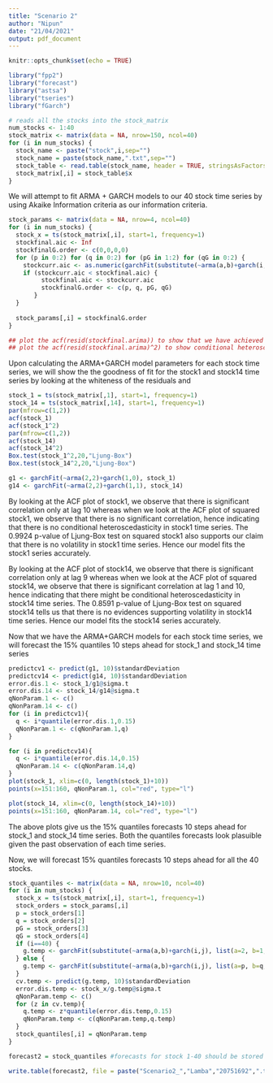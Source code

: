 ```yaml
---
title: "Scenario 2"
author: "Nipun"
date: "21/04/2021"
output: pdf_document
---
```


```r
knitr::opts_chunk$set(echo = TRUE)
```

```r
library("fpp2")
library("forecast")
library("astsa")
library("tseries")
library("fGarch")
```

```r
# reads all the stocks into the stock_matrix
num_stocks <- 1:40
stock_matrix <- matrix(data = NA, nrow=150, ncol=40)
for (i in num_stocks) {
  stock_name <- paste("stock",i,sep="")
  stock_name = paste(stock_name,".txt",sep="")
  stock_table <- read.table(stock_name, header = TRUE, stringsAsFactors = FALSE, sep=",")
  stock_matrix[,i] = stock_table$x
}
```

We will attempt to fit ARMA + GARCH models to our 40 stock time series by using Akaike Information criteria as our information criteria.

```r

stock_params <- matrix(data = NA, nrow=4, ncol=40)
for (i in num_stocks) {
  stock_x = ts(stock_matrix[,i], start=1, frequency=1)
  stockfinal.aic <- Inf
  stockfinalG.order <- c(0,0,0,0)
  for (p in 0:2) for (q in 0:2) for (pG in 1:2) for (qG in 0:2) {
    stockcurr.aic <- as.numeric(garchFit(substitute(~arma(a,b)+garch(i,j), list(a=p, b=q, i=pG,j=qG)), stock_x,trace=F)@fit$ics[1])
    if (stockcurr.aic < stockfinal.aic) {
         stockfinal.aic <- stockcurr.aic
         stockfinalG.order <- c(p, q, pG, qG)
       }
  }
  
  stock_params[,i] = stockfinalG.order
}

## plot the acf(resid(stockfinal.arima)) to show that we have achieved a good fit
## plot the acf(resid(stockfinal.arima)^2) to show conditional heteroscedasticity in the data
```


Upon calculating the ARMA+GARCH model parameters for each stock time series, we will show the the goodness of fit for the stock1 and stock14 time series by looking at the whiteness of the residuals and 

```r
stock_1 = ts(stock_matrix[,1], start=1, frequency=1)
stock_14 = ts(stock_matrix[,14], start=1, frequency=1)
par(mfrow=c(1,2)) 
acf(stock_1)
acf(stock_1^2)
par(mfrow=c(1,2)) 
acf(stock_14)
acf(stock_14^2)
Box.test(stock_1^2,20,"Ljung-Box")
Box.test(stock_14^2,20,"Ljung-Box")
```
```r
g1 <- garchFit(~arma(2,2)+garch(1,0), stock_1)
g14 <- garchFit(~arma(2,2)+garch(1,1), stock_14)
```


By looking at the ACF plot of stock1, we observe that there is significant correlation only at lag 10 whereas when we look at the ACF plot of squared stock1, we observe that there is no significant correlation, hence indicating that there is no conditional heteroscedasticity in stock1 time series. The 0.9924 p-value of Ljung-Box test on squared stock1  also supports our claim that there is no volatility in stock1 time series. Hence our model fits the stock1 series accurately.

By looking at the ACF plot of stock14, we observe that there is significant correlation only at lag 9 whereas when we look at the ACF plot of squared stock14, we observe that there is significant correlation at lag 1 and 10, hence indicating that there might be conditional heteroscedasticity in stock14 time series. The 0.8591 p-value of Ljung-Box test on squared stock14 tells us that there is no evidences supporting  volatility in stock14 time series.  Hence our model fits the stock14 series accurately.


Now that we have the ARMA+GARCH models for each stock time series, we will forecast the 15% quantiles 10 steps ahead for stock_1 and stock_14 time series

```r
predictcv1 <- predict(g1, 10)$standardDeviation
predictcv14 <- predict(g14, 10)$standardDeviation
error.dis.1 <- stock_1/g1@sigma.t
error.dis.14 <- stock_14/g14@sigma.t
qNonParam.1 <- c()
qNonParam.14 <- c()
for (i in predictcv1){
  q <- i*quantile(error.dis.1,0.15)
  qNonParam.1 <- c(qNonParam.1,q)
}

for (i in predictcv14){
  q <- i*quantile(error.dis.14,0.15)
  qNonParam.14 <- c(qNonParam.14,q)
}
plot(stock_1, xlim=c(0, length(stock_1)+10))
points(x=151:160, qNonParam.1, col="red", type="l")

plot(stock_14, xlim=c(0, length(stock_14)+10))
points(x=151:160, qNonParam.14, col="red", type="l")
```

The above plots give us the  15% quantiles forecasts 10 steps ahead for stock_1 and stock_14 time series. Both the quantiles forecasts look plasuible given the past observation of each time series.

Now, we will forecast 15% quantiles forecasts 10 steps ahead for all the 40 stocks.

```r
stock_quantiles <- matrix(data = NA, nrow=10, ncol=40)
for (i in num_stocks) {
  stock_x = ts(stock_matrix[,i], start=1, frequency=1)
  stock_orders = stock_params[,i]
  p = stock_orders[1]
  q = stock_orders[2]
  pG = stock_orders[3]
  qG = stock_orders[4]
  if (i==40) {
    g.temp <- garchFit(substitute(~arma(a,b)+garch(i,j), list(a=2, b=1, i=pG,j=qG)),stock_x,trace=F)
  } else {
    g.temp <- garchFit(substitute(~arma(a,b)+garch(i,j), list(a=p, b=q, i=pG,j=qG)),stock_x,trace=F)
  }
  cv.temp <- predict(g.temp, 10)$standardDeviation
  error.dis.temp <- stock_x/g.temp@sigma.t
  qNonParam.temp <- c()
  for (z in cv.temp){
    q.temp <- z*quantile(error.dis.temp,0.15)
    qNonParam.temp <- c(qNonParam.temp,q.temp)
  }
  stock_quantiles[,i] = qNonParam.temp
}

```


```r
forecast2 = stock_quantiles #forecasts for stock 1-40 should be stored in the columns of a 10x40 dimensional matrix

write.table(forecast2, file = paste("Scenario2_","Lamba","20751692",".txt", sep = ""), sep ="," , col.names = F, row.names = F )

```





